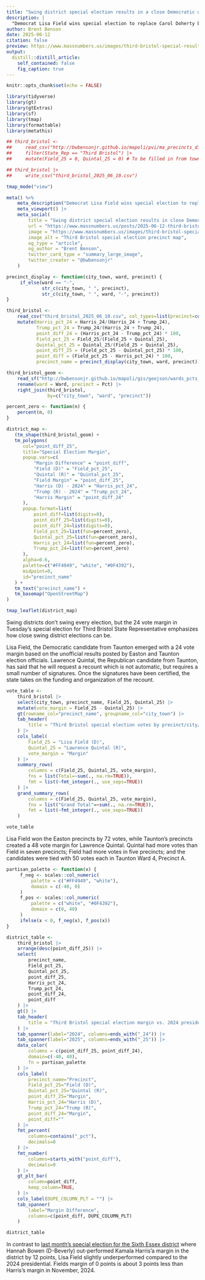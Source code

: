 ```yaml
---
title: "Swing district special election results in a close Democratic win"
description: |
  "Democrat Lisa Field wins special election to replace Carol Doherty by 24 votes"
author: Brent Benson
date: 2025-06-12
citation: false  
preview: https://www.massnumbers.us/images/third-bristol-special-results.png
output:
  distill::distill_article:
    self_contained: false
    fig_caption: true
---
```



```r
knitr::opts_chunk$set(echo = FALSE)

library(tidyverse)
library(gt)
library(gtExtras)
library(sf)
library(tmap)
library(formattable)
library(metathis)

## third_bristol <-
##     read_csv("http://bwbensonjr.github.io/mapoli/pvi/ma_precincts_districts_pres_2024.csv") |>
##     filter(State_Rep == "Third Bristol") |>
##     mutate(Field_25 = 0, Quintal_25 = 0) # To be filled in from town clerk results

## third_bristol |>
##     write_csv("third_bristol_2025_06_10.csv")

tmap_mode("view")
```

```r
meta() %>%
    meta_description("Democrat Lisa Field wins special election to replace Carol Doherty by 24 votes") |>
    meta_viewport() |>
    meta_social(
        title = "Swing district special election results in close Democratic win",
        url = "https://www.massnumbers.us/posts/2025-06-12-third-bristol-special/",
        image = "https://www.massnumbers.us/images/third-bristol-special-results.png",
        image_alt = "Third Bristol special election precinct map",
        og_type = "article",
        og_author = "Brent Benson",
        twitter_card_type = "summary_large_image",
        twitter_creator = "@bwbensonjr"
    )
```

```r
precinct_display <- function(city_town, ward, precinct) {
     if_else(ward == "-",
             str_c(city_town, " ", precinct),
             str_c(city_town, " ", ward, "-", precinct))
}

third_bristol <-
    read_csv("third_bristol_2025_06_10.csv", col_types=list(precinct=col_character())) |>
    mutate(Harris_pct_24 = Harris_24/(Harris_24 + Trump_24),
           Trump_pct_24 = Trump_24/(Harris_24 + Trump_24),
           point_diff_24 = (Harris_pct_24 - Trump_pct_24) * 100,
           Field_pct_25 = Field_25/(Field_25 + Quintal_25),
           Quintal_pct_25 = Quintal_25/(Field_25 + Quintal_25),
           point_diff_25 = (Field_pct_25 - Quintal_pct_25) * 100,
           point_diff = (Field_pct_25 - Harris_pct_24) * 100,
           precinct_name = precinct_display(city_town, ward, precinct))
```

```r
third_bristol_geom <-
    read_sf("http://bwbensonjr.github.io/mapoli/gis/geojson/wards_pcts_subs_2022.geojson") |>
    rename(ward = Ward, precinct = Pct) |>
    right_join(third_bristol,
               by=c("city_town", "ward", "precinct"))

percent_zero <- function(n) {
    percent(n, 0)
}

district_map <-
   (tm_shape(third_bristol_geom) +
   tm_polygons(
      col="point_diff_25",
      title="Special Election Margin",
      popup.vars=c(
          "Margin Difference" = "point_diff",
          "Field (D)" = "Field_pct_25",
          "Quintal (R)" = "Quintal_pct_25",
          "Field Margin" = "point_diff_25",
          "Harris (D) - 2024" = "Harris_pct_24",
          "Trump (R) - 2024" = "Trump_pct_24",
          "Harris Margin" = "point_diff_24"
      ),
      popup.format=list(
          point_diff=list(digits=0),
          point_diff_25=list(digits=0),
          point_diff_24=list(digits=0),
          Field_pct_25=list(fun=percent_zero),
          Quintal_pct_25=list(fun=percent_zero),
          Harris_pct_24=list(fun=percent_zero),
          Trump_pct_24=list(fun=percent_zero)
      ),
      alpha=0.6,
      palette=c("#FF4949", "white", "#0F4392"),
      midpoint=0,
      id="precinct_name"
   ) +
   tm_text("precinct_name") +
   tm_basemap("OpenStreetMap")
)

tmap_leaflet(district_map)
```

Swing districts don't swing every election, but the 24 vote margin in
Tuesday's special election for Third Bristol State Representative
emphasizes how close swing district elections can be.

Lisa Field, the Democratic candidate from Taunton emerged with a 24
vote margin based on the unofficial results posted by Easton and
Taunton election officials. Lawrence Quintal, the Republican candidate
from Taunton, has said that he will request a recount which is not
automatic, but requires a small number of signatures. Once the
signatures have been certified, the state takes on the funding and
organization of the recount.

```r
vote_table <-
    third_bristol |>
    select(city_town, precinct_name, Field_25, Quintal_25) |>
    mutate(vote_margin = Field_25 - Quintal_25) |>
    gt(rowname_col="precinct_name", groupname_col="city_town") |>
    tab_header(
        title = "Third Bristol special election votes by precinct/city/town",
    ) |>
    cols_label(
        Field_25 = "Lisa Field (D)",
        Quintal_25 = "Lawrence Quintal (R)",
        vote_margin = "Margin"
    ) |>
    summary_rows(
        columns = c(Field_25, Quintal_25, vote_margin),
        fns = list(Total=~sum(., na.rm=TRUE)),
        fmt = list(~fmt_integer(., use_seps=TRUE))
    ) |>
    grand_summary_rows(
        columns = c(Field_25, Quintal_25, vote_margin),
        fns = list("Grand Total"=~sum(., na.rm=TRUE)),
        fmt = list(~fmt_integer(., use_seps=TRUE))
    )

vote_table
```

Lisa Field won the Easton precincts by 72 votes, while Taunton's
precincts created a 48 vote margin for Lawrence Quintal. Quintal had
more votes than Field in seven precincts; Field had more votes in five
precincts; and the candidates were tied with 50 votes each in Taunton
Ward 4, Precinct A.

```r

partisan_palette <- function(x) {
     f_neg <- scales::col_numeric(
         palette = c("#FF4949", "white"),
         domain = c(-40, 0)
     )
     f_pos <- scales::col_numeric(
         palette = c("white", "#0F4392"),
         domain = c(0, 40)
     )
     ifelse(x < 0, f_neg(x), f_pos(x))
}

district_table <-
    third_bristol |>
    arrange(desc(point_diff_25)) |>
    select(
        precinct_name,
        Field_pct_25,
        Quintal_pct_25,
        point_diff_25,
        Harris_pct_24,
        Trump_pct_24,
        point_diff_24,
        point_diff
    ) |>
    gt() |>
    tab_header(
        title = "Third Bristol special election margin vs. 2024 presidential"
    ) |>
    tab_spanner(label="2024", columns=ends_with("_24")) |>
    tab_spanner(label="2025", columns=ends_with("_25")) |>
    data_color(
        columns = c(point_diff_25, point_diff_24),
        domain=c(-40, 40),
        fn = partisan_palette
    ) |>
    cols_label(
        precinct_name="Precinct",
        Field_pct_25="Field (D)",
        Quintal_pct_25="Quintal (R)",
        point_diff_25="Margin",
        Harris_pct_24="Harris (D)",
        Trump_pct_24="Trump (R)",
        point_diff_24="Margin",
        point_diff=""
    ) |>
    fmt_percent(
        columns=contains("_pct"),
        decimals=0
    ) |>
    fmt_number(
        columns=starts_with("point_diff"),
        decimals=0
    ) |>
    gt_plt_bar(
        column=point_diff,
        keep_column=TRUE,
    ) |>
    cols_label(DUPE_COLUMN_PLT = "") |>
    tab_spanner(
        label="Margin Difference",
        columns=c(point_diff, DUPE_COLUMN_PLT)
    )

district_table
```

In contrast to [last month's special election for the Sixth Essex
district](https://www.massnumbers.us/posts/2025-05-15-sixth-essex-special/)
where Hannah Bowen (D-Beverly) out-performed Kamala Harris'a margin in
the district by 12 points, Lisa Field slightly underperformed compared
to the 2024 presidential. Fields margin of 0 points is about 3 points
less than Harris's margin in November, 2024.

